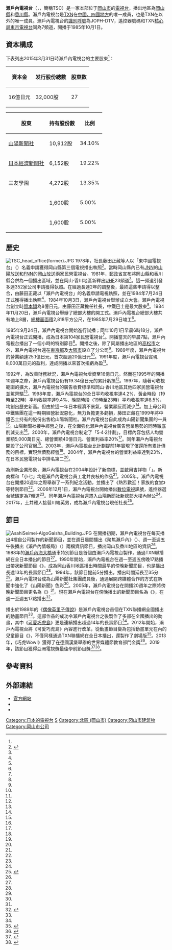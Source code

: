 {{Coord|34|39|29.1|N|133|55|12.7|E|region:JP-33_type:landmark_source:jawiki|display=title}}
{{Infobox company 
| name = 瀨戶內電視株式會社
| name_en = TV Setouchi Broadcasting Company, Limited<ref name="gaiyo">{{cite web|url=https://www.webtsc.com/about/|script-title=ja:会社情報|accessdate=2020-08-02|publisher={{lang|ja|テレビせとうち}}|language=ja|deadurl=no|archive-url=https://web.archive.org/web/20170711031945/https://www.webtsc.com/about/|archive-date=2017-07-11}}</ref>
| logo = File:Tsc logo.svg
| logo_size = 250px
| logo_caption = 
| image = The Sanyo Shimbun headoffice.jpg
| image_size = 180px
| image_caption = 瀨戶內電視台總部位於山陽新聞社總部大樓內
| type = [[股份有限公司|株式會社]]
| trading_name = 瀨戶內電視台（{{lang|ja|テレビせとうち}}）、TSC
| native_name = テレビせとうち株式会社
| native_name_lang = ja
| traded_as = 
| local_code_name = JP
| local_code = 4260001004581
| abbreviated_name = 
| foundation   = 1984年10月9日
| location     = {{JPN}} 〒700-8677<br/>[[岡山縣|岡山縣]][[岡山市|岡山市]]北區柳町二丁目1番1號<br />[[山陽新聞|山陽新聞社]]大樓
| zip_code     = 
| telephone_no = +81 86-803-7000
| founder = 
| key_people   = 代表取締役[[董事長|會長]]：川端英男<br/>代表取締役[[總經理|社長]]：土井雅人
| industry = 電視業
| products = 
| assets = 
| equity             =  41億4,058萬7,000日圓<br/>（2021年3月底止）<ref name="nenkan2021">{{cite book |author={{lang|ja|日本民間放送連盟}}|script-title=ja:『日本民間放送年鑑 2021』 |year=2021 |publisher={{lang|ja|コーケン出版}} |location=東京都 |isbn=9784990809065}}{{ja}}</ref>{{rp|415}}
| capital  = 16億[[日圓|日圓]]<ref name="mynavi">{{cite web|url=https://job.mynavi.jp/23/pc/search/corp111305/outline.html|script-title=ja:テレビせとうち(株)|accessdate=2021-11-10|publisher={{lang|ja|マイナビ2023}}|language=ja|deadurl=no|archive-url=https://web.archive.org/web/20211110104345/https://job.mynavi.jp/23/pc/search/corp111305/outline.html|archive-date=2021-11-10}}</ref>
| revenue  = 30億857萬日圓<br/>（2021年3月底止）<ref name="mynavi"></ref>
| operating_income   = 
| net_income         = 4,903萬4,000日圓<br/>（2021年3月底止）<ref name="nenkan2021"></ref>{{rp|415}}
| market_value       =
| num_employees      = 92人（2021年9月30日）<ref name="mynavi"></ref>
| P/E ratio          =
| earnings per share =
| Net asset value    =
| accounting_period  = 每年3月31日
| major_shareholder = 山陽新聞社 34.1%<br />[[日本經濟新聞社|日本經濟新聞社]] 19.2%<br />{{link-ja|Kabaya食品|カバヤ食品}} 13.3%
| subsid = 瀨戶內電視台Create（{{lang|ja|テレビせとうちクリエイト}}）
| homepage = {{url|https://www.webtsc.com/}}
| footnotes = 
| width = 325px
}}
{{頻道資訊
| 頻道名稱 = 瀨戶內電視台<br />{{lang|ja|テレビせとうち}}<br />JOPH-DTV
| 頻道圖片檔案 = <!--上方已有，此略-->
| 頻道圖片尺寸 = 
| 頻道圖片名稱 = 
| 所屬國家 = {{JPN}}
| 總部所在 = {{JPN}} 〒700-8677<br/>[[岡山縣|岡山縣]][[岡山市|岡山市]]北區柳町二丁目1番1號<br />[[山陽新聞|山陽新聞社]]大樓
| 播放地區 = [[岡山縣|岡山縣]]、[[香川縣|香川縣]]
| 開播日期 = 1985年10月1日
| 停播日期 = 
| 頻道類別 = 數位電視
| 視頻格式 = '''數位電視'''<br />識別訊號：JOPH-DTV
| 收視率 = 
| 收視率調查時間 = 
| 收視率資料來源 = 
| 頻道口號 = 
| 擁有者 = 瀨戶內電視株式會社
| 持股者 = 
| 前頻道名稱 = 
| 被取代名稱 = 
| 姊妹頻道 = 
| 重播服務頻道 = 
| 頻道官方網站 = https://www.webtsc.com/
| 備註 =
| 無線電視供應商01 = 觀眾自行接收（數位電視）
| 無線電視頻道數01 = 18頻道（岡山）<br/>遙控器代表數字：7
|}}

'''瀨戶內電視台'''（{{jpn|j=テレビせとうち株式会社|hg=テレビせとうち|rm=Terebi Setouchi|f=y}}，{{lang-en|TV Setouchi Broadcasting Co., Ltd.}}，簡稱TSC）是一家本部位于[[岡山市|岡山市]]的[[電視台|電視台]]，播出地區為[[岡山縣|岡山縣]]和[[香川縣|香川縣]]。瀨戶內電視台是[[東京電視網|TXN]]在[[中國、四國地方|中國、四國地方]]的唯一成員，也是TXN在{{link-ja|日本五大都市圈|五大都市圏}}以外的唯一成員。瀨戶內電視台的[[無線電台呼號|識別呼號]]為JOPH-DTV，遙控器號碼和TXN[[核心局|核心局]][[東京電視台|東京電視台]]同為7頻道，開播于1985年10月1日。

== 資本構成 ==
下表列出2015年3月31日時瀨戶內電視台的主要股東<ref name="nenkan2021"></ref>{{rp|414}}：

{| class="wikitable" style="text-align:right"
!資本金!!发行股份總數!!股東数
|-
|16億日元||32,000股||27
|}

{| class="wikitable"
!股東!!持有股份數!!比例
|-
|[[山陽新聞|山陽新聞社]]||10,912股||34.10%
|-
|[[日本經濟新聞社|日本經濟新聞社]]||{{0}}6,152股||19.22%
|-
|三友學園||{{0}}4,272股||13.35%
|-
|{{link-ja|Kabaya食品|カバヤ食品}}||{{0}}1,600股||{{0}}5.00%
|-
|{{link-ja|早安乳業|オハヨー乳業}}||{{0}}1,600股||{{0}}5.00%
|}

== 歷史 ==
[[File:TSC_head_office(former).JPG|thumb]]
1978年，{{link-ja|中鐵巴士|中鉄バス}}社長藤田正藏等人以「東中國電視台」（{{lang|ja|東中国テレビ放送}}）名義申請獲得岡山縣第三個電視播出執照<ref name="shashi20">{{cite book |author={{lang|ja|テレビせとうち開局20周年記念事業実行委員会社史編纂委員会}}|script-title=ja:『テレビせとうち20年の歩み』 |year=2006 |publisher={{lang|ja|テレビせとうち}} |location=岡山縣 |isbn=}}{{NCID|BA83024917}}{{ja}}</ref>{{rp|52}}。當時岡山縣內已有[[日本新聞網_(TBS)|JNN]]的[[山陽放送|山陽放送]]和[[富士新聞網|FNN]]的[[岡山放送|岡山放送]]兩家民營電視台。1981年，[[郵政省|郵政省]]宣布將岡山縣和香川縣合併為一個播出區域，並在岡山·香川地區新釋出[[超高頻|UHF]]23頻道<ref name="shashi20"></ref>{{rp|52}}。這一頻道引發多達352家公司申請獲得執照。在經過長達2年的調整後，最終這些申請得以整合，由藤田正藏以「瀨戶內電視台」的名義申請電視執照，並在1984年7月24日正式獲得播出執照<ref name="shashi20"></ref>{{rp|53}}。1984年10月3日，瀨戶內電視台舉辦成立大會。瀨戶內電視台創立時[[資本額|資本額]]為8億日元，由藤田正藏擔任社長，中鐵巴士是最大股東<ref name="shashi20"></ref>{{rp|53}}。1984年11月20日，瀨戶內電視台舉辦了總部大樓的開工式。瀨戶內電視台總部大樓共有地上8層，[[總樓面面積|總樓面面積]]2,818平方公尺，在1985年7月29日竣工<ref name="shashi20"></ref>{{rp|54}}。

1985年9月24日，瀨戶內電視台開始進行試播；同年10月1日早晨6時18分，瀨戶內電視台正式開播，成為日本第104家民營電視台<ref name="shashi20"></ref>{{rp|54}}。開播當天的早晨7點，瀨戶內電視台播出了一個小時的特別節目<ref name="shashi20"></ref>{{rp|56-57}}。開播之後，除了同屬播出地區的[[高松市|高松市]]之外，瀨戶內電視台還在[[東京都|東京都]]及[[大阪市|大阪市]]設立了分公司<ref name="shashi20"></ref>{{rp|55}}。1989年度，瀨戶內電視台的營業額達25.1億日元，首次超過20億日元<ref name="shashi20"></ref>{{rp|64}}。1991年度，瀨戶內電視台實現8,000萬日元的盈利，達成開播以來首次扭虧為盈<ref name="shashi20"></ref>{{rp|64}}。

1992年，為改善財務狀況，瀨戶內電視台增資至16億日元。然而在1995年的開播10週年之際，瀨戶內電視台仍有19.34億日元的累計虧損<ref name="shashi20"></ref>{{rp|65}}。1997年，隨著可收視範圍的擴大，瀨戶內電視台的廣告收費標準和岡山·香川地區其他四家民營電視台並駕齊驅<ref name="shashi20"></ref>{{rp|111}}。1998年度，瀨戶內電視台的全日平均收視率達4.2%、黃金時段（19時至22時）平均收視率達9.4%、晚間時段（19時至23時）平均收視率達8.5%，均創出歷史新高。但由於這一年日本經濟不景氣，營業額反而減少<ref name="shashi20"></ref>{{rp|70}}。加上母公司中鐵集團在這一時期經營狀況惡化，無力負擔更多虧損，藤田正藏在1999年將中鐵巴士持有的股份出售給山陽新聞社。瀨戶內電視台自此成為山陽新聞集團的一員<ref name="shashi20"></ref>{{rp|71}}。山陽新聞社接手經營之後，在全面強化瀨戶內電視台廣告營業態勢的同時徹底削減支出<ref name="shashi20"></ref>{{rp|72}}。2000年，瀨戶內電視台制定了「5·4·2計劃」，目標內容包括人均營業額5,000萬日元、總營業額40億日元、營業利益率20%<ref name="shashi20"></ref>{{rp|78}}。同年瀨戶內電視台開設了公司官網<ref name="shashi20"></ref>{{rp|136}}。2003年，瀨戶內電視台比計劃提前1年實現了償還所有累計債務的目標，實現無債務經營<ref name="shashi20"></ref>{{rp|78}}。2004年，瀨戶內電視台的營業利益率達到23%，在日本民營電視台中排名第二<ref name="shashi20"></ref>{{rp|82}}。

為刷新企業形象，瀨戶內電視台在2004年設計了新商標，並啟用吉祥物「{{link-ja|小七 (瀨戶內電視台)|ななちゃん (テレビせとうち)|小七}}」。新商標和「小七」均是瀨戶內電視台員工北井良枝的作品<ref name="shashi20"></ref>{{rp|35}}。2005年，瀨戶內電視台在開播20週年之際舉辦了一系列紀念活動，並播出了《熱烈歡迎！家族的食堂》等特別節目<ref name="shashi20"></ref>{{rp|22-28}}。2006年12月1日，瀨戶內電視台開始播出[[數位電視|數位電視]]訊號，遙控器選台號碼定為7頻道<ref name="shashi20"></ref>{{rp|44-47}}。同年瀨戶內電視台還遷入山陽新聞社新總部大樓內辦公<ref name="shashi20"></ref>{{rp|43-44}}。2017年，土井雅人接替川端英男，成為瀨戶內電視台現任社長<ref>{{cite web|url=https://www.nikkei.com/article/DGKKZO17442880Y7A600C1TJ1000/|script-title=ja:テレビせとうち、社長に土井氏|accessdate=2020-08-02|publisher={{lang|ja|日本経済新聞}}|language=ja|deadurl=no|archive-date=2020-09-02|archive-url=https://web.archive.org/web/20200902032123/https://www.nikkei.com/article/DGKKZO17442880Y7A600C1TJ1000/}}</ref>。

== 節目 ==
[[File:AsahiSeimei-AigoGaisha_Building.JPG|thumb]]
在開播初期，瀨戶內電視台在每天播出4檔自公司製作的新聞節目，並在週日晨間播出《聚焦瀨戶內》（{{lang|ja|くろーずUPせとうち}}）、週一至週五午後播出《瀨戶內情報局》（{{lang|ja|せとうち情報局}}）兩檔資訊節目，播出岡山及香川地區的資訊<ref name="shashi20"></ref>{{rp|57}}。1988年的[[瀨戶大橋|瀨戶內海大橋]]通車特別節目是首個由瀨戶內電視台製作，通過TXN聯播網在全日本播出的節目<ref name="shashi20"></ref>{{rp|62}}。1990年開始，瀨戶內電視台在週一至週五傍晚17點播出帶狀新聞節目《{{link-ja|TSC Nice5|TSCナイス5}}》，成為岡山香川地區播出時間最早的傍晚新聞節目，也是播出長達13年的長壽節目<ref name="shashi20"></ref>{{rp|64}}。1994年，該節目提前5分播出，播出時間延長至35分<ref name="shashi20"></ref>{{rp|67}}。瀨戶內電視台成為山陽新聞社集團成員後，通過展開跨媒體合作的方式在新聞中強化了《山陽新聞》色彩<ref name="shashi20"></ref>{{rp|99}}。2005年，瀨戶內電視台在開播20週年之際將傍晚新聞節目更名為《{{link-ja|The News TSC|ザニュースTSC}}》<ref name="shashi20"></ref>{{rp|29-30}}。現在瀨戶內電視台在傍晚播出的新聞節目名為《{{link-ja|七色香料|ななスパ///}}》，在週一至週五17點播出<ref>{{cite web|url=https://www.webtsc.com/prog/nanasupa/|script-title=ja:ななスパ///|accessdate=2020-08-02|publisher={{lang|ja|テレビせとうち}}|language=ja|deadurl=no|archive-url=https://web.archive.org/web/20200613122711/https://www.webtsc.com/prog/nanasupa/|archive-date=2020-06-13}}</ref>。

播出於1989年的《[[偶像英里子傳說|偶像英里子傳說]]》是瀨戶內電視台首個在TXN聯播網全國播出的動畫節目<ref name="shashi20"></ref>{{rp|63}}。這部作品的成功令瀨戶內電視台之後製作了多部在全國播出的動畫，其中《[[可愛巧虎島|可愛巧虎島]]》更是連續播出超過14年的長壽節目<ref name="shashi20"></ref>{{rp|63}}。2012年開始，瀨戶內電視台將《可愛巧虎島》內容進行改革，從動畫節目變為包括動畫單元在內的兒童節目《{{link-ja|巧虎Wow!|しまじろうのわお!}}》，不僅同樣通過TXN聯播網在全日本播出，還製作了劇場版<ref>{{cite web|url=https://www.webtsc.com/prog/anime/shimajiro/|script-title=ja:しまじろうのわお!|accessdate=2020-08-02|publisher={{lang|ja|テレビせとうち}}|language=ja|deadurl=no|archive-url=https://web.archive.org/web/20200502004327/https://www.webtsc.com/prog/anime/shimajiro/|archive-date=2020-05-02}}</ref>。2013年，《巧虎Wow!》獲得了在[[德國|德國]][[漢堡|漢堡]]舉辦的世界媒體節教育部門金獎<ref>{{cite web|url=https://www.rbbtoday.com/article/2013/06/17/109184.html|script-title=ja:アニメ「しまじろうのわお！」、ワールドメディアフェスティバル教育部門で最高賞受賞|accessdate=2020-08-02|publisher={{lang|ja|エンタメRBB}}|language=ja|deadurl=no|archive-url=https://web.archive.org/web/20130619024854/http://www.rbbtoday.com/article/2013/06/17/109184.html|archive-date=2013-06-19}}</ref>。2019年，該節目獲得亞洲電視獎最佳學前節目獎<ref>{{cite web|url=https://blog.benesse.ne.jp/bh/ja/news/20190123_release.pdf|script-title=ja:テレビ番組『しまじろうのわお！』が第 23 回アジアテレビ賞幼児番組部門・最優秀賞を受賞！|accessdate=2020-08-02|publisher={{lang|ja|株式会社ベネッセホールディングス}}|language=ja|deadurl=no|archive-date=2020-09-02|archive-url=https://web.archive.org/web/20200902032123/https://blog.benesse.ne.jp/bh/ja/news/20190123_release.pdf}}</ref><ref>{{cite web|url=https://cho-animedia.jp/anime/75421/|script-title=ja:テレビ番組『しまじろうのわお！』が第23回アジアテレビ賞幼児番組部門・最優秀賞を受賞|accessdate=2020-08-02|publisher={{lang|ja|超！アニメディア}}|language=ja|deadurl=no|archive-date=2020-09-02|archive-url=https://web.archive.org/web/20200902032124/https://cho-animedia.jp/anime/75421/}}</ref>。

== 參考資料 ==
{{Reflist}}

== 外部連結 ==
{{commonscat|TV Setouchi}}
* [https://www.webtsc.com/ 官方網站] {{Wayback|url=https://www.webtsc.com/ |date=20200802093732 }}
* {{Twitter|TSC_TVsetouchi|TSC瀨戶內電視台}}
* {{YouTube|c=UCAzaZfwgfjYVRGn4S60xM6Q|TSC瀨戶內電視台}}

{{TXN}}
{{tv-chushikoku}}
[[Category:日本的電視台|Category:日本的電視台]]
[[Category:東京電視網|S]]
[[Category:北區_(岡山市)|Category:北區 (岡山市)]]
[[Category:冈山市建筑物|Category:冈山市建筑物]]
[[Category:岡山市公司|Category:岡山市公司]]